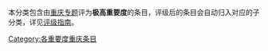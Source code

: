本分类包含由[[Wikipedia:重庆专题|重庆专题]]评为'''极高重要度'''的条目，评级后的条目会自动归入对应的子分类，详见[[Wikipedia:重庆专题/评级|评级指南]]。

{{cat importance|topic=重庆|sort=重庆|importance=极高}}

{{CategoryTOC}}
[[Category:各重要度重庆条目|Category:各重要度重庆条目]]